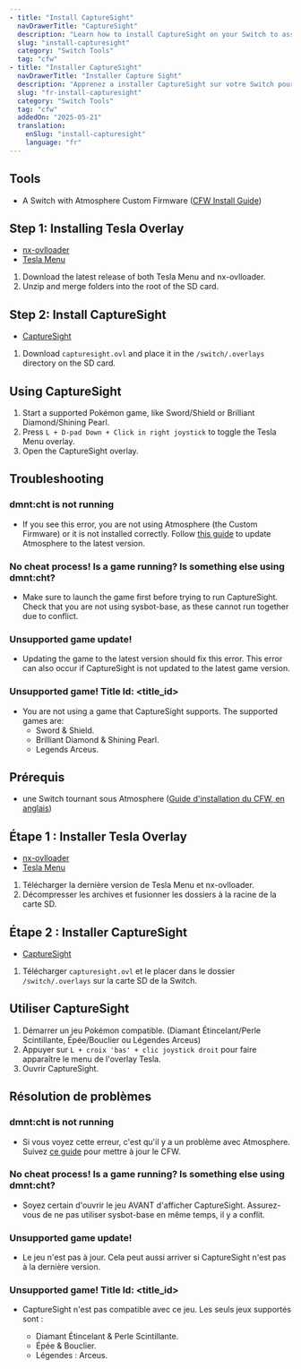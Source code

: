 ```yaml
---
- title: "Install CaptureSight"
  navDrawerTitle: "CaptureSight"
  description: "Learn how to install CaptureSight on your Switch to assist with RNG and perfect Pokémon hunting."
  slug: "install-capturesight"
  category: "Switch Tools"
  tag: "cfw"
- title: "Installer CaptureSight"
  navDrawerTitle: "Installer Capture Sight"
  description: "Apprenez a installer CaptureSight sur votre Switch pour faciliter la manipulation de RNG et attraper des Pokemon parfaits !"
  slug: "fr-install-capturesight"
  category: "Switch Tools"
  tag: "cfw"
  addedOn: "2025-05-21"
  translation:
    enSlug: "install-capturesight"
    language: "fr"
---
```


<ShowIf slug="/install-capturesight">

## Tools

- A Switch with Atmosphere Custom Firmware ([CFW Install Guide](https://switch.hacks.guide/))

## Step 1: Installing Tesla Overlay

- [nx-ovlloader](https://github.com/WerWolv/nx-ovlloader/releases)
- [Tesla Menu](https://github.com/WerWolv/Tesla-Menu/releases)

1. Download the latest release of both Tesla Menu and nx-ovlloader.
2. Unzip and merge folders into the root of the SD card.

## Step 2: Install CaptureSight

- [CaptureSight](https://github.com/zaksabeast/CaptureSight/releases)

1. Download `capturesight.ovl` and place it in the `/switch/.overlays` directory on the SD card.

## Using CaptureSight

1. Start a supported Pokémon game, like Sword/Shield or Brilliant Diamond/Shining Pearl.
2. Press `L + D-pad Down + Click in right joystick` to toggle the Tesla Menu overlay.
3. Open the CaptureSight overlay.

## Troubleshooting

### dmnt:cht is not running

- If you see this error, you are not using Atmosphere (the Custom Firmware) or it is not installed correctly. Follow [this guide](https://switch.hacks.guide/extras/updating.html) to update Atmosphere to the latest version.

### No cheat process! Is a game running? Is something else using dmnt:cht?

- Make sure to launch the game first before trying to run CaptureSight. Check that you are not using sysbot-base, as these cannot run together due to conflict.

### Unsupported game update!

- Updating the game to the latest version should fix this error. This error can also occur if CaptureSight is not updated to the latest game version.

### Unsupported game! Title Id: \<title_id\>

- You are not using a game that CaptureSight supports. The supported games are:
  - Sword & Shield.
  - Brilliant Diamond & Shining Pearl.
  - Legends Arceus.

</ShowIf>

<ShowIf slug="/fr-install-capturesight">

## Prérequis

- une Switch tournant sous Atmosphere ([Guide d'installation du CFW, en anglais](https://switch.hacks.guide/))

## Étape 1 : Installer Tesla Overlay

- [nx-ovlloader](https://github.com/WerWolv/nx-ovlloader/releases)
- [Tesla Menu](https://github.com/WerWolv/Tesla-Menu/releases)

1. Télécharger la dernière version de Tesla Menu et nx-ovlloader.
2. Décompresser les archives et fusionner les dossiers à la racine de la carte SD.

## Étape 2 : Installer CaptureSight

- [CaptureSight](https://github.com/zaksabeast/CaptureSight/releases)

1. Télécharger `capturesight.ovl` et le placer dans le dossier `/switch/.overlays` sur la carte SD de la Switch.

## Utiliser CaptureSight

1. Démarrer un jeu Pokémon compatible. (Diamant Étincelant/Perle Scintillante, Épée/Bouclier ou Légendes Arceus)
2. Appuyer sur `L + croix 'bas' + clic joystick droit` pour faire apparaître le menu de l'overlay Tesla.
3. Ouvrir CaptureSight.

## Résolution de problèmes

### dmnt:cht is not running

- Si vous voyez cette erreur, c'est qu'il y a un problème avec Atmosphere. Suivez [ce guide](https://switch.hacks.guide/extras/updating.html) pour mettre à jour le CFW.

### No cheat process! Is a game running? Is something else using dmnt:cht?

- Soyez certain d'ouvrir le jeu AVANT d'afficher CaptureSight. Assurez-vous de ne pas utiliser sysbot-base en même temps, il y a conflit.

### Unsupported game update!

- Le jeu n'est pas à jour. Cela peut aussi arriver si CaptureSight n'est pas à la dernière version.

### Unsupported game! Title Id: \<title_id\>

- CaptureSight n'est pas compatible avec ce jeu. Les seuls jeux supportés sont :

  - Diamant Étincelant & Perle Scintillante.
  - Épée & Bouclier.
  - Légendes : Arceus.

</ShowIf>
